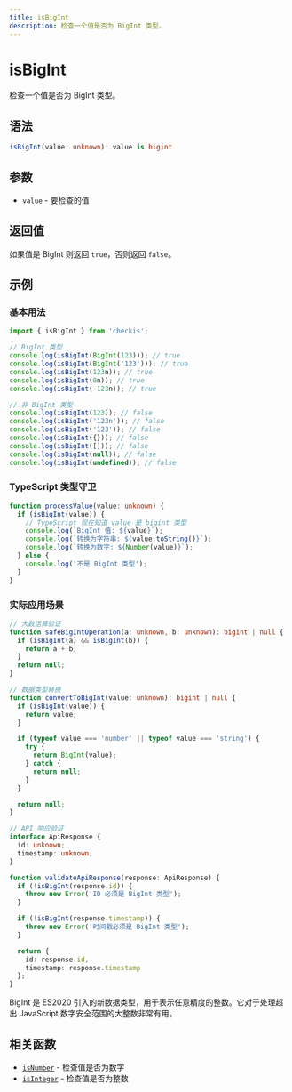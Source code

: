 ```yaml
---
title: isBigInt
description: 检查一个值是否为 BigInt 类型。
---
```



# isBigInt

检查一个值是否为 BigInt 类型。

## 语法

```typescript
isBigInt(value: unknown): value is bigint
```

## 参数

- `value` - 要检查的值

## 返回值

如果值是 BigInt 则返回 `true`，否则返回 `false`。

## 示例

### 基本用法

```typescript
import { isBigInt } from 'checkis';

// BigInt 类型
console.log(isBigInt(BigInt(123))); // true
console.log(isBigInt(BigInt('123'))); // true
console.log(isBigInt(123n)); // true
console.log(isBigInt(0n)); // true
console.log(isBigInt(-123n)); // true

// 非 BigInt 类型
console.log(isBigInt(123)); // false
console.log(isBigInt('123n')); // false
console.log(isBigInt('123')); // false
console.log(isBigInt({})); // false
console.log(isBigInt([])); // false
console.log(isBigInt(null)); // false
console.log(isBigInt(undefined)); // false
```

### TypeScript 类型守卫

```typescript
function processValue(value: unknown) {
  if (isBigInt(value)) {
    // TypeScript 现在知道 value 是 bigint 类型
    console.log(`BigInt 值: ${value}`);
    console.log(`转换为字符串: ${value.toString()}`);
    console.log(`转换为数字: ${Number(value)}`);
  } else {
    console.log('不是 BigInt 类型');
  }
}
```

### 实际应用场景

```typescript
// 大数运算验证
function safeBigIntOperation(a: unknown, b: unknown): bigint | null {
  if (isBigInt(a) && isBigInt(b)) {
    return a + b;
  }
  return null;
}

// 数据类型转换
function convertToBigInt(value: unknown): bigint | null {
  if (isBigInt(value)) {
    return value;
  }

  if (typeof value === 'number' || typeof value === 'string') {
    try {
      return BigInt(value);
    } catch {
      return null;
    }
  }

  return null;
}

// API 响应验证
interface ApiResponse {
  id: unknown;
  timestamp: unknown;
}

function validateApiResponse(response: ApiResponse) {
  if (!isBigInt(response.id)) {
    throw new Error('ID 必须是 BigInt 类型');
  }

  if (!isBigInt(response.timestamp)) {
    throw new Error('时间戳必须是 BigInt 类型');
  }

  return {
    id: response.id,
    timestamp: response.timestamp
  };
}
```

<Callout>
BigInt 是 ES2020 引入的新数据类型，用于表示任意精度的整数。它对于处理超出 JavaScript 数字安全范围的大整数非常有用。
</Callout>

## 相关函数

- [`isNumber`](/zh/api/isNumber) - 检查值是否为数字
- [`isInteger`](/zh/api/isInteger) - 检查值是否为整数
